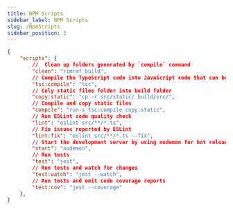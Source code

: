 ```yaml
---
title: NPM Scripts
sidebar_label: NPM Scripts
slug: /NpmScripts
sidebar_position: 3
---
```


```json
{
    "scripts": {
        //  Clean up folders generated by `compile` command
        "clean": "rimraf build",
        // Compile the TypeScript code into JavaScript code that can be run by Node.JS.
        "tsc:compile": "tsc",
        // Coly static files folder into build folder
        "copy:static": "cp -r src/static/ build/src/",
        // Compile and copy static files
        "compile": "run-s tsc:compile copy:static",
        // Run ESLint code quality check
        "lint": "eslint src/**/*.ts",
        // Fix issues reported by ESLint
        "lint:fix": "eslint src/**/*.ts --fix",
        // Start the development server by using nodemon for hot reloading
        "start": "nodemon",
        // Run tests
        "test": "jest",
        // Run tests and watch for changes
        "test:watch": "jest --watch",
        // Run tests and emit code coverage reports
        "test:cov": "jest --coverage"
    },
}
  
```